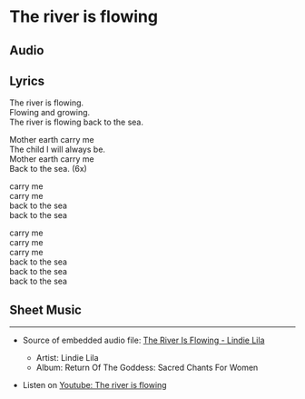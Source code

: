 # The river is flowing  



## Audio

<AudioComponent source="/audio/the-river-is-flowing.m4a"/>  


## Lyrics 

  
The river is flowing.  
Flowing and growing.  
The river is flowing back to the sea.  
  
Mother earth carry me  
The child I will always be.  
Mother earth carry me  
Back to the sea. (6x)  
  
carry me   
carry me  
back to the sea  
back to the sea  
  
carry me   
carry me   
carry me   
back to the sea  
back to the sea  
back to the sea  

## Sheet Music 

<SheetMusic file="/sheetmusic/the-river-is-flowing.mxl"/>


---

- Source of embedded audio file: [The River Is Flowing - Lindie Lila](https://www.youtube.com/watch?v=BwIUuSZ01f4)
  - Artist: Lindie Lila
  - Album: Return Of The Goddess: Sacred Chants For Women

- Listen on [Youtube: The river is flowing]( https://www.youtube.com/watch?v=0azLrbDuv1I)
